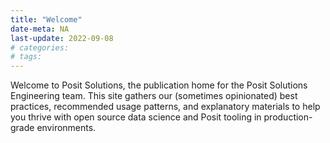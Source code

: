 ```yaml
---
title: "Welcome"
date-meta: NA
last-update: 2022-09-08
# categories:
# tags:
---
```


Welcome to Posit Solutions, the publication home for the Posit Solutions Engineering team. This site gathers our (sometimes opinionated) best practices, recommended usage patterns, and explanatory materials to help you thrive with open source data science and Posit tooling in production-grade environments.

